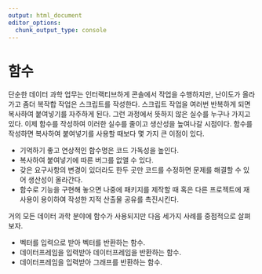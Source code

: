 ```yaml
---
output: html_document
editor_options: 
  chunk_output_type: console
---
```


# 함수

단순한 데이터 과학 업무는 인터랙티브하게 콘솔에서 작업을 수행하지만,
난이도가 올라가고 좀더 복작합 작업은 스크립트를 작성한다.
스크립트 작업을 여러번 반복하게 되면 복사하여 붙여넣기를 자주하게 된다.
그런 과정에서 뜻하지 않은 실수를 누구나 가지고 있다.
이제 함수를 작성하여 이러한 실수를 줄이고 생산성을 높여나갈 시점이다.
함수를 작성하면 복사하여 붙여넣기를 사용할 때보다 몇 가지 큰 이점이 있다.

- 기억하기 좋고 연상적인 함수명은 코드 가독성을 높인다.
- 복사하여 붙여넣기에 따른 버그를 없앨 수 있다.
- 갖은 요구사항의 변경이 있더라도 한두 곳만 코드를 수정하면 문제를 해결할 수 있어 생산성이 올라간다.
- 함수로 기능을 구현해 놓으면 나중에 패키지를 제작할 때 혹은 다른 프로젝트에 재사용이 용이하여 작성한 지적 산출물 공유를 촉진시킨다.

거의 모든 데이터 과학 분야에 함수가 사용되지만 다음 세가지 사례를 중점적으로 살펴보자.

- 벡터를 입력으로 받아 벡터를 반환하는 함수.
- 데이터프레임을 입력받아 데이터프레임을 반환하는 함수.
- 데이터프레임을 입력받아 그래프를 반환하는 함수.



